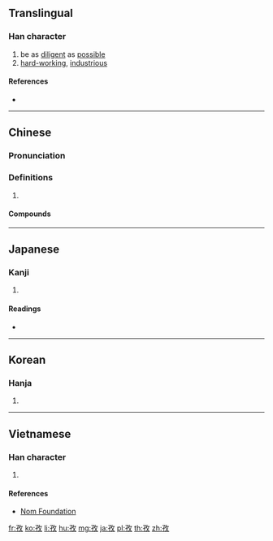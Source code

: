 ==Translingual==

===Han character===
{{Han char|rn=39|rad=子|as=04|sn=7|four=18440|canj=NDOK|ids=⿰子攵}}

# be as [[diligent]] as [[possible]]
# [[hard-working]], [[industrious]]

====References====
* {{Han ref|kx=0278.100|dkj=06951|dj=0546.030|hdz=21012.020|uh=5B5C|ud=23388|bh=A7B6|bd=42934}}

----

==Chinese==
{{zh-forms}}

===Pronunciation===
{{zh-pron
|m=zī
|c=zi1
|mn=chû/chu
|mc=y
|oc=y
|cat=
}}

===Definitions===
{{zh-hanzi}}

# {{rfdef|zh}}

====Compounds====
{{zh-der|喜孜孜|孜孜|孜孜不倦|孜孜不怠|孜孜矻矻|孜煎|念孜孜|意孜孜|拉孜縣|江孜|苦孜孜}}

----

==Japanese==

===Kanji===
{{ja-kanji|grade=|rs=子04}}

# {{defn|lang=ja|sort=子04}}

====Readings====
* {{ja-readings|on=[[し]] (shi)|kun=[[つとめる]] (tsutomeru)}}

----

==Korean==

===Hanja===
{{ko-hanja|hangeul=자|rv=ja|mr=cha}}

# {{defn|lang=ko|sort=子04}}

----

==Vietnamese==

===Han character===
{{vi-readings|rs=子04|hanviet=tư}}

# {{defn|lang=vi|sort=子04}}

====References====
* [http://nomfoundation.org/common/nom_details.php?codepoint=5b5c Nom Foundation]

[[fr:孜]]
[[ko:孜]]
[[li:孜]]
[[hu:孜]]
[[mg:孜]]
[[ja:孜]]
[[pl:孜]]
[[th:孜]]
[[zh:孜]]
